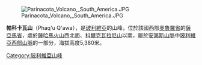 [[Image:Parinacota_Volcano,_South_America.JPG|right]]

{{Coord|18|5|30|S|69|4|8|W|display=title}}

'''帕科卡瓦山'''（Phaq'u Q'awa），是[[玻利維亞|玻利維亞]]的山峰，位於該國西部[[奧魯羅省|奧魯羅省]]的[[薩亞馬省|薩亞馬省]]，處於[[薩哈馬火山|薩哈馬火山]]西北面、[[科爾克瓦拉尼山|科爾克瓦拉尼山]]以南，屬於[[安第斯山脈|安第斯山脈]]中[[玻利維亞西部山脈|玻利維亞西部山脈]]的一部分，海拔高度5,380米。

{{Bolivia-geo-stub}}
[[Category:玻利維亞山峰|Category:玻利維亞山峰]]